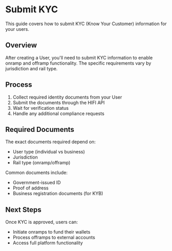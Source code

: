 # Submit KYC

This guide covers how to submit KYC (Know Your Customer) information for your users.

## Overview

After creating a User, you'll need to submit KYC information to enable onramp and offramp functionality. The specific requirements vary by jurisdiction and rail type.

## Process

1. Collect required identity documents from your User
2. Submit the documents through the HIFI API
3. Wait for verification status
4. Handle any additional compliance requests

## Required Documents

The exact documents required depend on:

- User type (individual vs business)
- Jurisdiction
- Rail type (onramp/offramp)

Common documents include:

- Government-issued ID
- Proof of address
- Business registration documents (for KYB)

## Next Steps

Once KYC is approved, users can:

- Initiate onramps to fund their wallets
- Process offramps to external accounts
- Access full platform functionality
